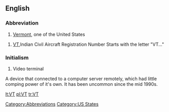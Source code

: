 ==English==

===Abbreviation===
#[[Vermont]], one of the United States

[[Category:Abbreviations]]
[[Category:US States]]
#[[VT]],Indian Civil Aircraft Registration Number Starts with the letter "VT..."

===Initialism===
#Video terminal
A device that connected to a computer server remotely, which had little comping power of it's own. It has been uncommon since the mid 1990s.

[[lt:VT]]
[[pl:VT]]
[[tr:VT]]